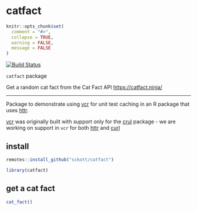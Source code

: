 catfact
=======

```r
knitr::opts_chunk$set(
  comment = "#>",
  collapse = TRUE,
  warning = FALSE,
  message = FALSE
)
```

[![Build Status](https://travis-ci.org/sckott/catfact.svg?branch=master)](https://travis-ci.org/sckott/catfact)

`catfact` package

Get a random cat fact from the Cat Fact API <https://catfact.ninja/>


----

Package to demonstrate using [vcr][] for unit test caching in an R package that uses [httr][].

[vcr][] was originally built with support only for the [crul][] package - we are working on support in `vcr` for both [httr][] and [curl][]

## install

```r
remotes::install_github("sckott/catfact")
```

```r
library(catfact)
```

## get a cat fact

```r
cat_fact()
```


[vcr]: https://github.com/ropensci/vcr
[crul]: https://github.com/ropensci/crul
[httr]: https://github.com/r-lib/httr
[curl]: https://github.com/jeroen/curl
